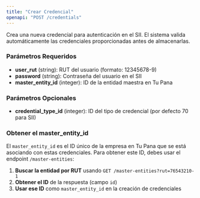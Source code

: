 ```yaml
---
title: "Crear Credencial"
openapi: "POST /credentials"
---
```


Crea una nueva credencial para autenticación en el SII. El sistema valida automáticamente las credenciales proporcionadas antes de almacenarlas.

### Parámetros Requeridos

- **user_rut** (string): RUT del usuario (formato: 12345678-9)
- **password** (string): Contraseña del usuario en el SII
- **master_entity_id** (integer): ID de la entidad maestra en Tu Pana

### Parámetros Opcionales

- **credential_type_id** (integer): ID del tipo de credencial (por defecto 70 para SII)

### Obtener el master_entity_id

El `master_entity_id` es el ID único de la empresa en Tu Pana que se está asociando con estas credenciales. Para obtener este ID, debes usar el endpoint `/master-entities`:

1. **Buscar la entidad por RUT** usando `GET /master-entities?rut=76543210-1`
2. **Obtener el ID** de la respuesta (campo `id`)
3. **Usar ese ID** como `master_entity_id` en la creación de credenciales

